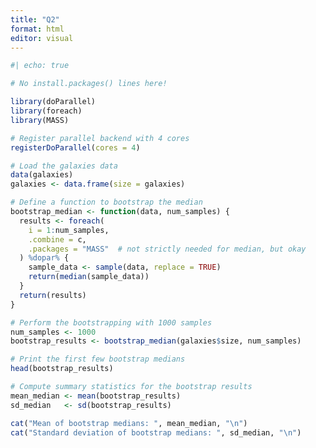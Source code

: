 ---
title: "Q2"
format: html
editor: visual
---

```{r}
#| echo: true

# No install.packages() lines here!

library(doParallel)
library(foreach)
library(MASS)

# Register parallel backend with 4 cores
registerDoParallel(cores = 4)

# Load the galaxies data
data(galaxies)
galaxies <- data.frame(size = galaxies)

# Define a function to bootstrap the median
bootstrap_median <- function(data, num_samples) {
  results <- foreach(
    i = 1:num_samples,
    .combine = c,
    .packages = "MASS"  # not strictly needed for median, but okay
  ) %dopar% {
    sample_data <- sample(data, replace = TRUE)
    return(median(sample_data))
  }
  return(results)
}

# Perform the bootstrapping with 1000 samples
num_samples <- 1000
bootstrap_results <- bootstrap_median(galaxies$size, num_samples)

# Print the first few bootstrap medians
head(bootstrap_results)

# Compute summary statistics for the bootstrap results
mean_median <- mean(bootstrap_results)
sd_median   <- sd(bootstrap_results)

cat("Mean of bootstrap medians: ", mean_median, "\n")
cat("Standard deviation of bootstrap medians: ", sd_median, "\n")

```
